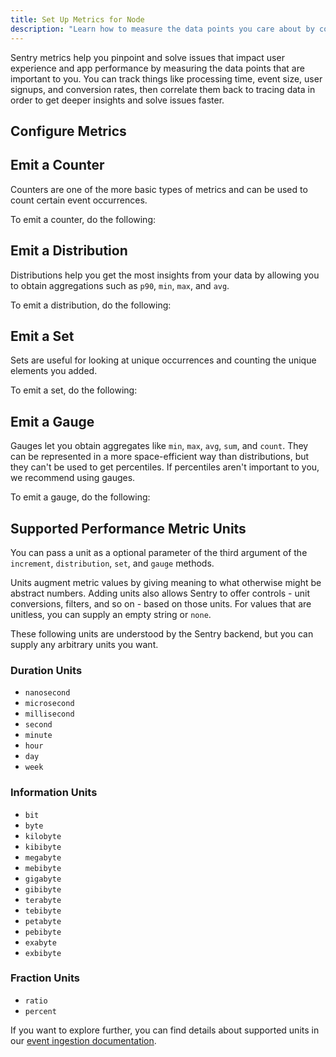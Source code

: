 ```yaml
---
title: Set Up Metrics for Node
description: "Learn how to measure the data points you care about by configuring Metrics in your JavaScript app."
---
```


<Include name="feature-stage-alpha-metrics.mdx" />

<PlatformContent includePath="metrics/version-support-note" />

Sentry metrics help you pinpoint and solve issues that impact user experience and app performance by measuring the data points that are important to you. You can track things like processing time, event size, user signups, and conversion rates, then correlate them back to tracing data in order to get deeper insights and solve issues faster.

## Configure Metrics

<PlatformContent includePath="metrics/configure" />

## Emit a Counter

Counters are one of the more basic types of metrics and can be used to count certain event occurrences.

To emit a counter, do the following:

<PlatformContent includePath="metrics/counter-snippet" />

## Emit a Distribution

Distributions help you get the most insights from your data by allowing you to obtain aggregations such as `p90`, `min`, `max`, and `avg`.

To emit a distribution, do the following:

<PlatformContent includePath="metrics/distribution-snippet" />

## Emit a Set

Sets are useful for looking at unique occurrences and counting the unique elements you added.

To emit a set, do the following:

<PlatformContent includePath="metrics/set-snippet" />

## Emit a Gauge

Gauges let you obtain aggregates like `min`, `max`, `avg`, `sum`, and `count`. They can be represented in a more space-efficient way than distributions, but they can't be used to get percentiles. If percentiles aren't important to you, we recommend using gauges.

To emit a gauge, do the following:

<PlatformContent includePath="metrics/gauge-snippet" />

## Supported Performance Metric Units

You can pass a unit as a optional parameter of the third argument of the `increment`, `distribution`, `set`, and `gauge` methods.

Units augment metric values by giving meaning to what otherwise might be abstract numbers. Adding units also allows Sentry to offer controls - unit conversions, filters, and so on - based on those units. For values that are unitless, you can supply an empty string or `none`.

These following units are understood by the Sentry backend, but you can supply any arbitrary units you want.

### Duration Units

- `nanosecond`
- `microsecond`
- `millisecond`
- `second`
- `minute`
- `hour`
- `day`
- `week`

### Information Units

- `bit`
- `byte`
- `kilobyte`
- `kibibyte`
- `megabyte`
- `mebibyte`
- `gigabyte`
- `gibibyte`
- `terabyte`
- `tebibyte`
- `petabyte`
- `pebibyte`
- `exabyte`
- `exbibyte`

### Fraction Units

- `ratio`
- `percent`

If you want to explore further, you can find details about supported units in our [event ingestion documentation](https://getsentry.github.io/relay/relay_metrics/enum.MetricUnit.html).
